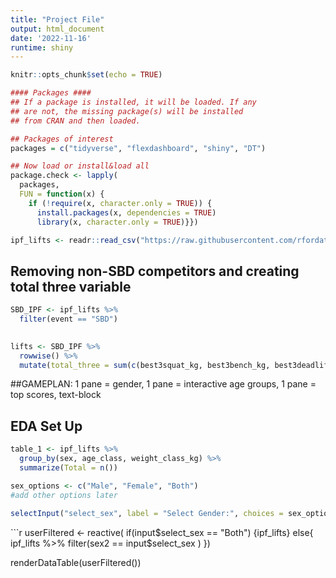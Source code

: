```yaml
---
title: "Project File"
output: html_document
date: '2022-11-16'
runtime: shiny
---
```


```r
knitr::opts_chunk$set(echo = TRUE)
```

```r
#### Packages ####
## If a package is installed, it will be loaded. If any 
## are not, the missing package(s) will be installed 
## from CRAN and then loaded.

## Packages of interest
packages = c("tidyverse", "flexdashboard", "shiny", "DT")

## Now load or install&load all
package.check <- lapply(
  packages,
  FUN = function(x) {
    if (!require(x, character.only = TRUE)) {
      install.packages(x, dependencies = TRUE)
      library(x, character.only = TRUE)}})

```


```r
ipf_lifts <- readr::read_csv("https://raw.githubusercontent.com/rfordatascience/tidytuesday/master/data/2019/2019-10-08/ipf_lifts.csv") %>% mutate(sex2 = if_else(sex == "F", "Female", "Male"))
```

## Removing non-SBD competitors and creating total three variable
```r

SBD_IPF <- ipf_lifts %>% 
  filter(event == "SBD")
  

lifts <- SBD_IPF %>%
  rowwise() %>%
  mutate(total_three = sum(c(best3squat_kg, best3bench_kg, best3deadlift_kg), na.rm = TRUE))

```


##GAMEPLAN: 1 pane = gender, 1 pane = interactive age groups, 1 pane = top scores, text-block

## EDA Set Up


```r
table_1 <- ipf_lifts %>%
  group_by(sex, age_class, weight_class_kg) %>%
  summarize(Total = n())
```  







```r
sex_options <- c("Male", "Female", "Both")
#add other options later
```

```r
selectInput("select_sex", label = "Select Gender:", choices = sex_options)
```


```r
userFiltered <- reactive(
  if(input$select_sex == "Both")
    {ipf_lifts}
  else{
    ipf_lifts %>% filter(sex2 == input$select_sex )
  })
   
renderDataTable(userFiltered())
